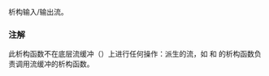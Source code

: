 {{cpp/io/basic_iostream/title | ~basic_iostream}}
{{cpp/io/basic_iostream/navbar}}
{{ddcl |
virtual ~basic_iostream();
}}

析构输入/输出流。

===注解===
此析构函数不在底层流缓冲（{{tt|rdbuf()}}）上进行任何操作：派生的流，如 {{lc|std::basic_fstream}} 和 {{lc|std::basic_stringstream}} 的析构函数负责调用流缓冲的析构函数。

{{langlinks|de|en|es|fr|it|ja|pt|ru}}